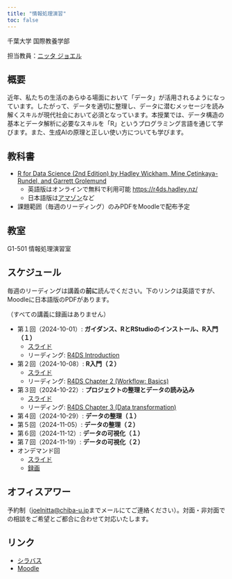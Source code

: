 ```yaml
---
title: "情報処理演習"
toc: false
---
```


千葉大学 国際教養学部

担当教員：[ニッタ ジョエル](https://www.joelnitta.com)

## 概要

近年、私たちの生活のあらゆる場面において「データ」が活用されるようになっています。したがって、データを適切に整理し、データに潜むメッセージを読み解くスキルが現代社会において必須となっています。本授業では、データ構造の基本とデータ解析に必要なスキルを「R」というプログラミング言語を通じて学びます。また、生成AIの原理と正しい使い方についても学びます。

## 教科書

- [R for Data Science (2nd Edition) by Hadley Wickham, Mine Çetinkaya-Rundel, and Garrett Grolemund](https://r4ds.hadley.nz/)
  - 英語版はオンラインで無料で利用可能 [https://r4ds.hadley.nz/](https://r4ds.hadley.nz/)
  - 日本語版は[アマゾン](https://www.amazon.co.jp/R%E3%81%A7%E3%81%AF%E3%81%98%E3%82%81%E3%82%8B%E3%83%87%E3%83%BC%E3%82%BF%E3%82%B5%E3%82%A4%E3%82%A8%E3%83%B3%E3%82%B9-%E7%AC%AC2%E7%89%88-Hadley-Wickham/dp/4814400772/ref=sr_1_2?__mk_ja_JP=%E3%82%AB%E3%82%BF%E3%82%AB%E3%83%8A&crid=38I6KDKKIV16O&dib=eyJ2IjoiMSJ9.GGF0L1q-Erx9HU27rscRki94Ao9GXZ5y2HVFdEev4zxG1OTnzPpbg-mjmrzdKgeFzt1hC_NBl3doKyAasQaPGTZCi-OU_aKSZ92B_Jb5wmua9KFy3v5UPz0PQAMonejSVV660k3GOmLZo2il--e6dr0xcuhnABRob_ZQ_SP4i89KX-EtaiytgmFSsGyZfjLCHe4mhXgpnc3kl4yXZSFvx-WwDLOGM4BBrxDULLWvVHbiFXTbdFKKoyTHnGHMo2b-2gH-pJtvNNrbvyfapYofa71PdrY0p6HPWpZ2_HI2Gn0.jtDTN8tC0wccGCgPGCZmNMKsX0PRN3vXFMTo4JbMnWw&dib_tag=se&keywords=R+for+Data+Science+%282nd+Edition%29&qid=1725332552&sprefix=r+for+data+science+2nd+edition+%2Caps%2C255&sr=8-2)など

- 課題範囲（毎週のリーディング）のみPDFをMoodleで配布予定

## 教室

G1-501 情報処理演習室

## スケジュール

毎週のリーディングは講義の**前に**読んでください。下のリンクは英語ですが、Moodleに日本語版のPDFがあります。

（すべての講義に録画はありません）

- 第１回（2024-10-01）: **ガイダンス、RとRStudioのインストール、R入門（１）**
  - [スライド](day1/index.qmd)
  - リーディング: [R4DS Introduction](https://r4ds.hadley.nz/intro)
- 第２回（2024-10-08）: **R入門（２）**
  - [スライド](day2/index.qmd)
  - リーディング: [R4DS Chapter 2 (Workflow: Basics)](https://r4ds.hadley.nz/workflow-basics)
- 第３回（2024-10-22）: **プロジェクトの整理とデータの読み込み**
    - [スライド](day3/index.qmd)
    - リーディング: [R4DS Chapter 3 (Data transformation)](https://r4ds.hadley.nz/data-transform)
- 第４回（2024-10-29）: **データの整理（１）**
- 第５回（2024-11-05）: **データの整理（２）**
- 第６回（2024-11-12）: **データの可視化（１）**
- 第７回（2024-11-19）: **データの可視化（２）**
- オンデマンド回
  - [スライド](on-demand/index.qmd)
  - [録画](https://youtu.be/ok837FBoEI8)

## オフィスアワー

予約制（<joelnitta@chiba-u.jp>までメールにてご連絡ください）。対面・非対面での相談をご希望とご都合に合わせて対応いたします。

## リンク

- [シラバス](https://syllabus.gs.chiba-u.jp/2024/101101101076000/Z011202901/ja_JP)
- [Moodle](https://moodle.gs.chiba-u.jp/moodle/course/view.php?id=37946)
